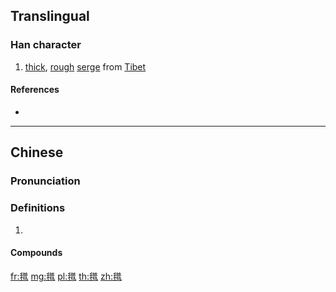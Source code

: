 {{character info/new}}
==Translingual==

===Han character===
{{Han char|rn=82|rad=毛|as=12|sn=16|four=28716|canj=HUTCA|ids=⿺毛普}}

# [[thick]], [[rough]] [[serge]] from [[Tibet]]

====References====
* {{Han ref|kx=0596.200|dkj=16974|dj=0987.410|hdz=32006.070|uh=6C06|ud=27654|bh=E9E8|bd=59880}}

----

==Chinese==
{{zh-forms}}

===Pronunciation===
{{zh-pron
|m=pǔ
|c=pou2
|cat=
}}

===Definitions===
{{zh-hanzi}}

# {{rfdef|zh}}

====Compounds====
{{zh-der|氆氌}}

[[fr:氆]]
[[mg:氆]]
[[pl:氆]]
[[th:氆]]
[[zh:氆]]